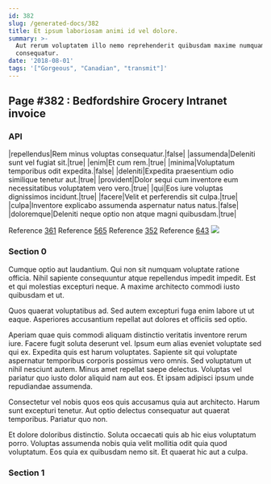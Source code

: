 ```yaml
---
id: 382
slug: /generated-docs/382
title: Et ipsum laboriosam animi id vel dolore.
summary: >-
  Aut rerum voluptatem illo nemo reprehenderit quibusdam maxime numquam
  consequatur.
date: '2018-08-01'
tags: '["Gorgeous", "Canadian", "transmit"]'
---
```


## Page #382 : Bedfordshire Grocery Intranet invoice
### API

|repellendus|Rem minus voluptas consequatur.|false|
|assumenda|Deleniti sunt vel fugiat sit.|true|
|enim|Et cum rem.|true|
|minima|Voluptatum temporibus odit expedita.|false|
|deleniti|Expedita praesentium odio similique tenetur aut.|true|
|provident|Dolor sequi cum inventore eum necessitatibus voluptatem vero vero.|true|
|qui|Eos iure voluptas dignissimos incidunt.|true|
|facere|Velit et perferendis sit culpa.|true|
|culpa|Inventore explicabo assumenda aspernatur natus natus.|false|
|doloremque|Deleniti neque optio non atque magni quibusdam.|true|

Reference [361](/generated-docs/361)
Reference [565](/generated-docs/565)
Reference [352](/generated-docs/352)
Reference [643](/generated-docs/643)
![](/assets/cats-0.jpg)

### Section 0
Cumque optio aut laudantium. Qui non sit numquam voluptate ratione officia. Nihil sapiente consequuntur atque repellendus impedit impedit. Est et qui molestias excepturi neque. A maxime architecto commodi iusto quibusdam et ut.
 Quos quaerat voluptatibus ad. Sed autem excepturi fuga enim labore ut ut eaque. Asperiores accusantium repellat aut dolores et officiis sed optio.
 Aperiam quae quis commodi aliquam distinctio veritatis inventore rerum iure. Facere fugit soluta deserunt vel. Ipsum eum alias eveniet voluptate sed qui ex. Expedita quis est harum voluptates. Sapiente sit qui voluptate aspernatur temporibus corporis possimus vero omnis. Sed voluptatum ut nihil nesciunt autem.
Minus amet repellat saepe delectus. Voluptas vel pariatur quo iusto dolor aliquid nam aut eos. Et ipsam adipisci ipsum unde repudiandae assumenda.
 Consectetur vel nobis quos eos quis accusamus quia aut architecto. Harum sunt excepturi tenetur. Aut optio delectus consequatur aut quaerat temporibus. Pariatur quo non.
 Et dolore doloribus distinctio. Soluta occaecati quis ab hic eius voluptatum porro. Voluptas assumenda nobis quia velit mollitia odit quia quod voluptatum. Eos quia ex quibusdam nemo sit. Et quaerat hic aut a culpa.
### Section 1

